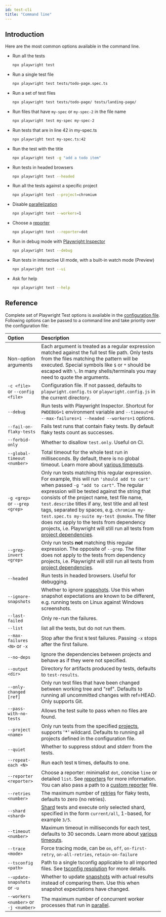 ```yaml
---
id: test-cli
title: "Command line"
---
```


## Introduction

Here are the most common options available in the command line.
- Run all the tests
  
  ```bash
  npx playwright test
  ```
  
- Run a single test file
  
  ```bash
  npx playwright test tests/todo-page.spec.ts
  ```
  
- Run a set of test files
  
  ```bash
  npx playwright test tests/todo-page/ tests/landing-page/
  ```
  
- Run files that have `my-spec` or `my-spec-2` in the file name
  
  ```bash
  npx playwright test my-spec my-spec-2
  ```
  
- Run tests that are in line 42 in my-spec.ts
  
  ```bash
  npx playwright test my-spec.ts:42
  ```
  
- Run the test with the title
  
  ```bash
  npx playwright test -g "add a todo item"
  ```
  
- Run tests in headed browsers
  
  ```bash
  npx playwright test --headed
  ```
  
- Run all the tests against a specific project
  
  ```bash
  npx playwright test --project=chromium
  ```
  
- Disable [parallelization](./test-parallel.mdx)
  
  ```bash
  npx playwright test --workers=1
  ```
  
- Choose a [reporter](./test-reporters.mdx)
  
  ```bash
  npx playwright test --reporter=dot
  ```
  
- Run in debug mode with [Playwright Inspector](./debug.mdx)
  
  ```bash
  npx playwright test --debug
  ```
  
- Run tests in interactive UI mode, with a built-in watch mode (Preview)
  
  ```bash
  npx playwright test --ui
  ```
  
- Ask for help
  
  ```bash
  npx playwright test --help
  ```
  
## Reference

Complete set of Playwright Test options is available in the [configuration file](./test-use-options.mdx). Following options can be passed to a command line and take priority over the configuration file:

| Option | Description |
| :- | :- |
| Non-option arguments | Each argument is treated as a regular expression matched against the full test file path. Only tests from the files matching the pattern will be executed. Special symbols like `$` or `*` should be escaped with `\`. In many shells/terminals you may need to quote the arguments. |
| `-c <file>` or `--config <file>`| Configuration file. If not passed, defaults to `playwright.config.ts` or `playwright.config.js` in the current directory. |
| `--debug`| Run tests with Playwright Inspector. Shortcut for `PWDEBUG=1` environment variable and `--timeout=0 --max-failures=1 --headed --workers=1` options.|
| `--fail-on-flaky-tests` | Fails test runs that contain flaky tests. By default flaky tests count as successes. |
| `--forbid-only` | Whether to disallow `test.only`. Useful on CI.|
| `--global-timeout <number>` | Total timeout for the whole test run in milliseconds. By default, there is no global timeout. Learn more about [various timeouts](./test-timeouts.mdx).|
| `-g <grep>` or `--grep <grep>` | Only run tests matching this regular expression. For example, this will run `'should add to cart'` when passed `-g "add to cart"`.  The regular expression will be tested against the string that consists of the project name, test file name, `test.describe` titles if any, test title and all test tags, separated by spaces, e.g. `chromium my-test.spec.ts my-suite my-test @smoke`. The filter does not apply to the tests from dependency projects, i.e. Playwright will still run all tests from [project dependencies](./test-projects.mdx#dependencies). |
| `--grep-invert <grep>` | Only run tests **not** matching this regular expression. The opposite of `--grep`. The filter does not apply to the tests from dependency projects, i.e. Playwright will still run all tests from [project dependencies](./test-projects.mdx#dependencies).|
| `--headed` | Run tests in headed browsers. Useful for debugging. |
| `--ignore-snapshots` | Whether to ignore [snapshots](./test-snapshots.mdx). Use this when snapshot expectations are known to be different, e.g. running tests on Linux against Windows screenshots. |
| `--last-failed` | Only re-run the failures.|
| `--list` | list all the tests, but do not run them.|
| `--max-failures <N>` or `-x`| Stop after the first `N` test failures. Passing `-x` stops after the first failure.|
| `--no-deps` | Ignore the dependencies between projects and behave as if they were not specified. |
| `--output <dir>` | Directory for artifacts produced by tests, defaults to `test-results`. |
| `--only-changed [ref]` | Only run test files that have been changed between working tree and "ref". Defaults to running all uncommitted changes with ref=HEAD. Only supports Git. |
| `--pass-with-no-tests` | Allows the test suite to pass when no files are found. |
| `--project <name>` | Only run tests from the specified [projects](./test-projects.mdx), supports '*' wildcard. Defaults to running all projects defined in the configuration file.|
| `--quiet` | Whether to suppress stdout and stderr from the tests. |
| `--repeat-each <N>` | Run each test `N` times, defaults to one. |
| `--reporter <reporter>` | Choose a reporter: minimalist `dot`, concise `line` or detailed `list`. See [reporters](./test-reporters.mdx) for more information. You can also pass a path to a [custom reporter](./test-reporters.mdx#custom-reporters) file. |
| `--retries <number>` | The maximum number of [retries](./test-retries.mdx#retries) for flaky tests, defaults to zero (no retries). |
| `--shard <shard>` | [Shard](./test-parallel.mdx#shard-tests-between-multiple-machines) tests and execute only selected shard, specified in the form `current/all`, 1-based, for example `3/5`.|
| `--timeout <number>` | Maximum timeout in milliseconds for each test, defaults to 30 seconds. Learn more about [various timeouts](./test-timeouts.mdx).|
| `--trace <mode>` | Force tracing mode, can be `on`, `off`, `on-first-retry`, `on-all-retries`, `retain-on-failure` |
| `--tsconfig <path>` | Path to a single tsconfig applicable to all imported files. See [tsconfig resolution](./test-typescript.mdx#tsconfig-resolution) for more details. |
| `--update-snapshots` or `-u` | Whether to update [snapshots](./test-snapshots.mdx) with actual results instead of comparing them. Use this when snapshot expectations have changed.|
| `--workers <number>` or `-j <number>`| The maximum number of concurrent worker processes that run in [parallel](./test-parallel.mdx). |


[Accessibility]: /api/class-accessibility.mdx "Accessibility"
[Android]: /api/class-android.mdx "Android"
[AndroidDevice]: /api/class-androiddevice.mdx "AndroidDevice"
[AndroidInput]: /api/class-androidinput.mdx "AndroidInput"
[AndroidSocket]: /api/class-androidsocket.mdx "AndroidSocket"
[AndroidWebView]: /api/class-androidwebview.mdx "AndroidWebView"
[APIRequest]: /api/class-apirequest.mdx "APIRequest"
[APIRequestContext]: /api/class-apirequestcontext.mdx "APIRequestContext"
[APIResponse]: /api/class-apiresponse.mdx "APIResponse"
[APIResponseAssertions]: /api/class-apiresponseassertions.mdx "APIResponseAssertions"
[Browser]: /api/class-browser.mdx "Browser"
[BrowserContext]: /api/class-browsercontext.mdx "BrowserContext"
[BrowserServer]: /api/class-browserserver.mdx "BrowserServer"
[BrowserType]: /api/class-browsertype.mdx "BrowserType"
[CDPSession]: /api/class-cdpsession.mdx "CDPSession"
[Clock]: /api/class-clock.mdx "Clock"
[ConsoleMessage]: /api/class-consolemessage.mdx "ConsoleMessage"
[Coverage]: /api/class-coverage.mdx "Coverage"
[Dialog]: /api/class-dialog.mdx "Dialog"
[Download]: /api/class-download.mdx "Download"
[Electron]: /api/class-electron.mdx "Electron"
[ElectronApplication]: /api/class-electronapplication.mdx "ElectronApplication"
[ElementHandle]: /api/class-elementhandle.mdx "ElementHandle"
[FileChooser]: /api/class-filechooser.mdx "FileChooser"
[Frame]: /api/class-frame.mdx "Frame"
[FrameLocator]: /api/class-framelocator.mdx "FrameLocator"
[GenericAssertions]: /api/class-genericassertions.mdx "GenericAssertions"
[JSHandle]: /api/class-jshandle.mdx "JSHandle"
[Keyboard]: /api/class-keyboard.mdx "Keyboard"
[Locator]: /api/class-locator.mdx "Locator"
[LocatorAssertions]: /api/class-locatorassertions.mdx "LocatorAssertions"
[Logger]: /api/class-logger.mdx "Logger"
[Mouse]: /api/class-mouse.mdx "Mouse"
[Page]: /api/class-page.mdx "Page"
[PageAssertions]: /api/class-pageassertions.mdx "PageAssertions"
[Playwright]: /api/class-playwright.mdx "Playwright"
[PlaywrightAssertions]: /api/class-playwrightassertions.mdx "PlaywrightAssertions"
[Request]: /api/class-request.mdx "Request"
[Response]: /api/class-response.mdx "Response"
[Route]: /api/class-route.mdx "Route"
[Selectors]: /api/class-selectors.mdx "Selectors"
[SnapshotAssertions]: /api/class-snapshotassertions.mdx "SnapshotAssertions"
[TimeoutError]: /api/class-timeouterror.mdx "TimeoutError"
[Touchscreen]: /api/class-touchscreen.mdx "Touchscreen"
[Tracing]: /api/class-tracing.mdx "Tracing"
[Video]: /api/class-video.mdx "Video"
[WebError]: /api/class-weberror.mdx "WebError"
[WebSocket]: /api/class-websocket.mdx "WebSocket"
[Worker]: /api/class-worker.mdx "Worker"
[Fixtures]: /api/class-fixtures.mdx "Fixtures"
[FullConfig]: /api/class-fullconfig.mdx "FullConfig"
[FullProject]: /api/class-fullproject.mdx "FullProject"
[Test]: /api/class-test.mdx "Test"
[TestConfig]: /api/class-testconfig.mdx "TestConfig"
[TestInfo]: /api/class-testinfo.mdx "TestInfo"
[TestInfoError]: /api/class-testinfoerror.mdx "TestInfoError"
[TestOptions]: /api/class-testoptions.mdx "TestOptions"
[TestProject]: /api/class-testproject.mdx "TestProject"
[WorkerInfo]: /api/class-workerinfo.mdx "WorkerInfo"
[Location]: /api/class-location.mdx "Location"
[Reporter]: /api/class-reporter.mdx "Reporter"
[Suite]: /api/class-suite.mdx "Suite"
[TestCase]: /api/class-testcase.mdx "TestCase"
[TestError]: /api/class-testerror.mdx "TestError"
[TestResult]: /api/class-testresult.mdx "TestResult"
[TestStep]: /api/class-teststep.mdx "TestStep"
[Element]: https://developer.mozilla.org/en-US/docs/Web/API/element "Element"
[EvaluationArgument]: /evaluating.mdx#evaluation-argument "EvaluationArgument"
[Promise]: https://developer.mozilla.org/en-US/docs/Web/JavaScript/Reference/Global_Objects/Promise "Promise"
[iterator]: https://developer.mozilla.org/en-US/docs/Web/JavaScript/Reference/Iteration_protocols "Iterator"
[origin]: https://developer.mozilla.org/en-US/docs/Glossary/Origin "Origin"
[selector]: https://developer.mozilla.org/en-US/docs/Web/CSS/CSS_Selectors "selector"
[Serializable]: https://developer.mozilla.org/en-US/docs/Web/JavaScript/Reference/Global_Objects/JSON/stringify#Description "Serializable"
[UIEvent.detail]: https://developer.mozilla.org/en-US/docs/Web/API/UIEvent/detail "UIEvent.detail"
[UnixTime]: https://en.wikipedia.org/wiki/Unix_time "Unix Time"
[xpath]: https://developer.mozilla.org/en-US/docs/Web/XPath "xpath"

[Array]: https://developer.mozilla.org/en-US/docs/Web/JavaScript/Reference/Global_Objects/Array "Array"
[boolean]: https://developer.mozilla.org/en-US/docs/Web/JavaScript/Data_structures#Boolean_type "Boolean"
[Buffer]: https://nodejs.org/api/buffer.html#buffer_class_buffer "Buffer"
[ChildProcess]: https://nodejs.org/api/child_process.html "ChildProcess"
[Error]: https://nodejs.org/api/errors.html#errors_class_error "Error"
[EventEmitter]: https://nodejs.org/api/events.html#events_class_eventemitter "EventEmitter"
[function]: https://developer.mozilla.org/en-US/docs/Web/JavaScript/Reference/Global_Objects/Function "Function"
[FormData]: https://developer.mozilla.org/en-US/docs/Web/API/FormData "FormData"
[Map]: https://developer.mozilla.org/en-US/docs/Web/JavaScript/Reference/Global_Objects/Map "Map"
[Metadata]: https://developer.mozilla.org/en-US/docs/Web/JavaScript/Reference/Global_Objects/Object "Object&lt;string, any&gt;"
[null]: https://developer.mozilla.org/en-US/docs/Web/JavaScript/Reference/Global_Objects/null "null"
[number]: https://developer.mozilla.org/en-US/docs/Web/JavaScript/Data_structures#Number_type "Number"
[Object]: https://developer.mozilla.org/en-US/docs/Web/JavaScript/Reference/Global_Objects/Object "Object"
[Promise]: https://developer.mozilla.org/en-US/docs/Web/JavaScript/Reference/Global_Objects/Promise "Promise"
[Readable]: https://nodejs.org/api/stream.html#stream_class_stream_readable "Readable"
[ReadStream]: https://nodejs.org/api/fs.html#class-fsreadstream "ReadStream"
[RegExp]: https://developer.mozilla.org/en-US/docs/Web/JavaScript/Reference/Global_Objects/RegExp "RegExp"
[string]: https://developer.mozilla.org/en-US/docs/Web/JavaScript/Data_structures#String_type "string"
[void]: https://developer.mozilla.org/en-US/docs/Web/JavaScript/Reference/Global_Objects/undefined "void"
[URL]: https://nodejs.org/api/url.html "URL"
[URLSearchParams]: https://developer.mozilla.org/en-US/docs/Web/API/URLSearchParams "URLSearchParams"

[all available image tags]: https://mcr.microsoft.com/en-us/product/playwright/about "all available image tags"
[Microsoft Artifact Registry]: https://mcr.microsoft.com/en-us/product/playwright/about "Microsoft Artifact Registry"
[Dockerfile.jammy]: https://github.com/microsoft/playwright/blob/main/utils/docker/Dockerfile.jammy "Dockerfile.jammy"
